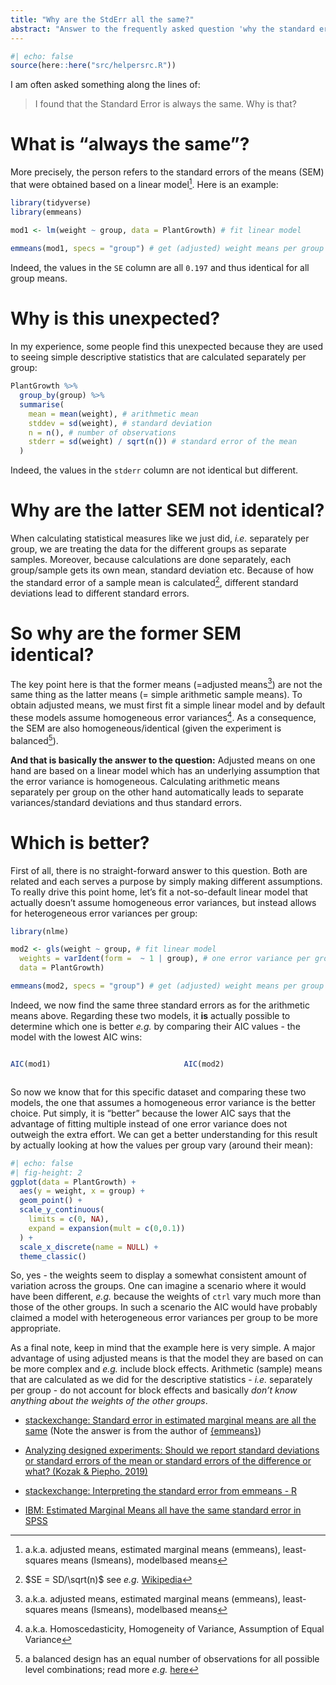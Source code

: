 ```yaml
---
title: "Why are the StdErr all the same?"
abstract: "Answer to the frequently asked question 'why the standard errors of the means are all the same'"
---
```


```r
#| echo: false
source(here::here("src/helpersrc.R"))
```

I am often asked something along the lines of:

> I found that the Standard Error is always the same. Why is that?

# What is "always the same"?

More precisely, the person refers to the standard errors of the means (SEM) that were obtained based on a linear model[^1]. Here is an example:

[^1]: a.k.a. adjusted means, estimated marginal means (emmeans), least-squares means (lsmeans), modelbased means

```r
library(tidyverse)
library(emmeans)

mod1 <- lm(weight ~ group, data = PlantGrowth) # fit linear model
  
emmeans(mod1, specs = "group") # get (adjusted) weight means per group
```

Indeed, the values in the `SE` column are all `0.197` and thus identical for all group means.

# Why is this unexpected?

In my experience, some people find this unexpected because they are used to seeing simple descriptive statistics that are calculated separately per group:

```r
PlantGrowth %>%
  group_by(group) %>%
  summarise(
    mean = mean(weight), # arithmetic mean
    stddev = sd(weight), # standard deviation
    n = n(), # number of observations
    stderr = sd(weight) / sqrt(n()) # standard error of the mean
  )
```

Indeed, the values in the `stderr` column are not identical but different.

# Why are the latter SEM not identical?

When calculating statistical measures like we just did, *i.e.* separately per group, we are treating the data for the different groups as separate samples. Moreover, because calculations are done separately, each group/sample gets its own mean, standard deviation etc. Because of how the standard error of a sample mean is calculated[^2], different standard deviations lead to different standard errors. 

[^2]: $SE = SD/\sqrt(n)$ see *e.g.* [Wikipedia](https://www.wikiwand.com/en/Standard_error#Standard_error_of_the_sample_mean)

# So why are the former SEM identical?

The key point here is that the former means (=adjusted means[^3]) are not the same thing as the latter means (= simple arithmetic sample means). To obtain adjusted means, we must first fit a simple linear model and by default these models assume homogeneous error variances[^4]. As a consequence, the SEM are also homogeneous/identical (given the experiment is balanced[^5]). 

**And that is basically the answer to the question:** Adjusted means on one hand are based on a linear model which has an underlying assumption that the error variance is homogeneous. Calculating arithmetic means separately per group on the other hand automatically leads to separate variances/standard deviations and thus standard errors.

[^3]: a.k.a. adjusted means, estimated marginal means (emmeans), least-squares means (lsmeans), modelbased means

[^4]: a.k.a. Homoscedasticity, Homogeneity of Variance, Assumption of Equal Variance

[^5]: a balanced design has an equal number of observations for all possible level combinations; read more *e.g.* [here](https://www.statisticshowto.com/balanced-and-unbalanced-designs/)

# Which is better?

First of all, there is no straight-forward answer to this question. Both are related and each serves a purpose by simply making different assumptions. To really drive this point home, let's fit a not-so-default linear model that actually doesn't assume homogeneous error variances, but instead allows for heterogeneous error variances per group:

```r
library(nlme)

mod2 <- gls(weight ~ group, # fit linear model
  weights = varIdent(form =  ~ 1 | group), # one error variance per group
  data = PlantGrowth)

emmeans(mod2, specs = "group") # get (adjusted) weight means per group
```

Indeed, we now find the same three standard errors as for the arithmetic means above. Regarding these two models, it **is** actually possible to determine which one is better *e.g.* by comparing their AIC values - the model with the lowest AIC wins:

::: columns
::: {.column width="49%"}
```r
AIC(mod1)
```
:::

::: {.column width="2%"}
:::

::: {.column width="49%"}
```r
AIC(mod2)
```
:::
:::

So now we know that for this specific dataset and comparing these two models, the one that assumes a homogeneous error variance is the better choice. Put simply, it is "better" because the lower AIC says that the advantage of fitting multiple instead of one error variance does not outweigh the extra effort. We can get a better understanding for this result by actually looking at how the values per group vary (around their mean):

```r
#| echo: false
#| fig-height: 2
ggplot(data = PlantGrowth) +
  aes(y = weight, x = group) +
  geom_point() +
  scale_y_continuous(
    limits = c(0, NA),
    expand = expansion(mult = c(0,0.1))
  ) +
  scale_x_discrete(name = NULL) +
  theme_classic()
```

So, yes - the weights seem to display a somewhat consistent amount of variation across the groups. One can imagine a scenario where it would have been different, *e.g.* because the weights of `ctrl` vary much more than those of the other groups. In such a scenario the AIC would have probably claimed a model with heterogeneous error variances per group to be more appropriate.

As a final note, keep in mind that the example here is very simple. A major advantage of using adjusted means is that the model they are based on can be more complex and *e.g.* include block effects. Arithmetic (sample) means that are calculated as we did for the descriptive statistics - *i.e.* separately per group - do not account for block effects and basically *don't know anything about the weights of the other groups*.

::: custom-callout-addref
-   [stackexchange: Standard error in estimated marginal means are all the same](https://stats.stackexchange.com/questions/444707/standard-error-in-estimated-marginal-means-are-all-the-same) (Note the answer is from the author of [{emmeans}](https://cran.r-project.org/web/packages/emmeans/index.html))

-   [Analyzing designed experiments: Should we report standard deviations or standard errors of the mean or standard errors of the difference or what? (Kozak & Piepho, 2019)](https://www.cambridge.org/core/journals/experimental-agriculture/article/abs/analyzing-designed-experiments-should-we-report-standard-deviations-or-standard-errors-of-the-mean-or-standard-errors-of-the-difference-or-what/92DB0AF151C157B9C6E2FA40F9C9B635)

-   [stackexchange: Interpreting the standard error from emmeans - R](https://stats.stackexchange.com/questions/369532/interpreting-the-standard-error-from-emmeans-r)

-   [IBM: Estimated Marginal Means all have the same standard error in SPSS](https://www.ibm.com/support/pages/estimated-marginal-means-all-have-same-standard-error-spss)
:::
